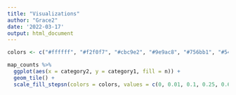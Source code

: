 ```yaml
---
title: "Visualizations"
author: "Grace2"
date: '2022-03-17'
output: html_document 
---
```



```r
colors <- c("#ffffff", "#f2f0f7", "#cbc9e2", "#9e9ac8", "#756bb1", "#54278f")

map_counts %>% 
  ggplot(aes(x = category2, y = category1, fill = n)) +
  geom_tile() +
  scale_fill_stepsn(colors = colors, values = c(0, 0.01, 0.1, 0.25, 0.6, 1))
```

 
 
